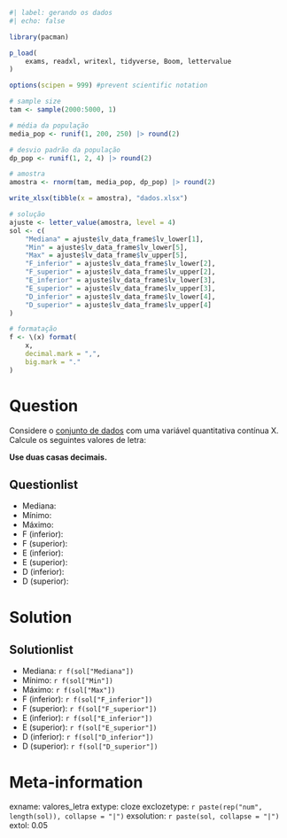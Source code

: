 ```r
#| label: gerando os dados
#| echo: false

library(pacman)

p_load(
    exams, readxl, writexl, tidyverse, Boom, lettervalue
)

options(scipen = 999) #prevent scientific notation

# sample size
tam <- sample(2000:5000, 1)

# média da população
media_pop <- runif(1, 200, 250) |> round(2)

# desvio padrão da população
dp_pop <- runif(1, 2, 4) |> round(2)

# amostra
amostra <- rnorm(tam, media_pop, dp_pop) |> round(2)

write_xlsx(tibble(x = amostra), "dados.xlsx")

# solução
ajuste <- letter_value(amostra, level = 4)
sol <- c(
    "Mediana" = ajuste$lv_data_frame$lv_lower[1],
    "Min" = ajuste$lv_data_frame$lv_lower[5],
    "Max" = ajuste$lv_data_frame$lv_upper[5],
    "F_inferior" = ajuste$lv_data_frame$lv_lower[2],
    "F_superior" = ajuste$lv_data_frame$lv_upper[2],
    "E_inferior" = ajuste$lv_data_frame$lv_lower[3],
    "E_superior" = ajuste$lv_data_frame$lv_upper[3],
    "D_inferior" = ajuste$lv_data_frame$lv_lower[4],
    "D_superior" = ajuste$lv_data_frame$lv_upper[4]
)

# formatação
f <- \(x) format(
    x,
    decimal.mark = ",",
    big.mark = "."
)
```

Question
========

Considere o [conjunto de dados](dados.xlsx) com uma variável quantitativa contínua X. Calcule os seguintes valores de letra: 

**Use duas casas decimais.**


Questionlist
------------


* Mediana: 
* Mínimo:
* Máximo:
* F (inferior): 
* F (superior): 
* E (inferior): 
* E (superior): 
* D (inferior): 
* D (superior): 


Solution
========

Solutionlist
------------

* Mediana: `r f(sol["Mediana"])`
* Mínimo: `r f(sol["Min"])`
* Máximo: `r f(sol["Max"])`
* F (inferior): `r f(sol["F_inferior"])`
* F (superior): `r f(sol["F_superior"])`
* E (inferior): `r f(sol["E_inferior"])`
* E (superior): `r f(sol["E_superior"])`
* D (inferior): `r f(sol["D_inferior"])`
* D (superior): `r f(sol["D_superior"])`

Meta-information
================
exname: valores_letra
extype: cloze
exclozetype: `r paste(rep("num", length(sol)), collapse = "|")`
exsolution: `r paste(sol, collapse = "|")`
extol: 0.05